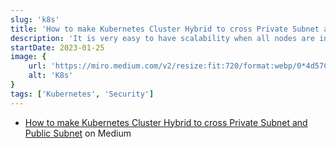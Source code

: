 ```yaml
---
slug: 'k8s'
title: 'How to make Kubernetes Cluster Hybrid to cross Private Subnet and Public Subnet'
description: 'It is very easy to have scalability when all nodes are in Public Subnet, so all nodes will have Public IP and to connect different nodes from different cloud provider easily. Why it is not ideal to make all K8s nodes public? The reason is security concern, especially for self managed k8s cluster(like what I did).'
startDate: 2023-01-25
image: {
    url: 'https://miro.medium.com/v2/resize:fit:720/format:webp/0*4d57C72wfJLzldjx.png',
    alt: 'K8s'
}
tags: ['Kubernetes', 'Security']
---
```


- [How to make Kubernetes Cluster Hybrid to cross Private Subnet and Public Subnet](https://medium.com/@TechTim42/how-to-make-kubernetes-cluster-hybrid-to-cross-private-subnet-and-public-subnet-77a89b14fc5c) on Medium
